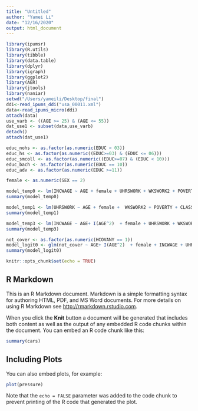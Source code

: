 ```yaml
---
title: "Untitled"
author: "Yamei Li"
date: "12/16/2020"
output: html_document
---
```

```r
library(ipumsr)
library(R.utils)
library(tibble)
library(data.table)
library(dplyr)
library(igraph)
library(ggplot2)
library(AER)
library(jtools)
library(naniar)
setwd("/Users/yameili/Desktop/final")
ddi<-read_ipums_ddi("usa_00011.xml")
data<-read_ipums_micro(ddi)
attach(data)
use_varb <- ((AGE >= 25) & (AGE <= 55))
dat_use1 <- subset(data,use_varb)
detach()
attach(dat_use1)
```
```r
educ_nohs <- as.factor(as.numeric(EDUC < 03))
educ_hs <- as.factor(as.numeric((EDUC>=03) & (EDUC <= 06)))
educ_smcoll <- as.factor(as.numeric((EDUC>=07) & (EDUC < 10)))
educ_bach <- as.factor(as.numeric(EDUC == 10))
educ_adv <- as.factor(as.numeric(EDUC >=11))
```
```r
female <- as.numeric(SEX == 2)
```
```r
model_temp0 <- lm(INCWAGE ~ AGE + female + UHRSWORK + WKSWORK2 + POVERTY + CLASSWKR + TRANWORK + MARST + educ_hs + educ_smcoll + educ_bach + educ_adv)
summary(model_temp0)
```




```r
model_temp1 <- lm(UHRSWORK ~ AGE + female +  WKSWORK2 + POVERTY + CLASSWKR + TRANWORK + MARST + educ_hs + educ_smcoll + educ_bach + educ_adv)
summary(model_temp1)
```
```r
model_temp3 <- lm(INCWAGE ~ AGE+ I(AGE^2)  + female + UHRSWORK + WKSWORK2 + POVERTY + CLASSWKR + TRANWORK + MARST + educ_hs + educ_smcoll + educ_bach + educ_adv)
summary(model_temp3)
```

```r
not_cover <- as.factor(as.numeric(HCOVANY == 1))
model_logit0 <- glm(not_cover ~ AGE+ I(AGE^2)  + female + INCWAGE + UHRSWORK + WKSWORK2 + POVERTY + CLASSWKR + TRANWORK + MARST + educ_hs + educ_smcoll + educ_bach + educ_adv,family = binomial, data = dat_use1)
summary(model_logit0)

```


```r
knitr::opts_chunk$set(echo = TRUE)
```

## R Markdown

This is an R Markdown document. Markdown is a simple formatting syntax for authoring HTML, PDF, and MS Word documents. For more details on using R Markdown see <http://rmarkdown.rstudio.com>.

When you click the **Knit** button a document will be generated that includes both content as well as the output of any embedded R code chunks within the document. You can embed an R code chunk like this:

```r
summary(cars)
```

## Including Plots

You can also embed plots, for example:

```r
plot(pressure)
```

Note that the `echo = FALSE` parameter was added to the code chunk to prevent printing of the R code that generated the plot.
